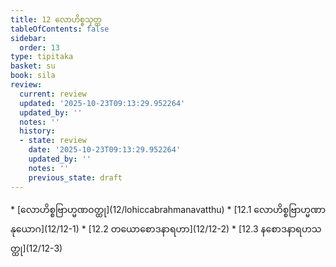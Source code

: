 ```yaml
---
title: 12 လောဟိစ္စသုတ္တ
tableOfContents: false
sidebar:
  order: 13
type: tipitaka
basket: su
book: sila
review:
  current: review
  updated: '2025-10-23T09:13:29.952264'
  updated_by: ''
  notes: ''
  history:
  - state: review
    date: '2025-10-23T09:13:29.952264'
    updated_by: ''
    notes: ''
    previous_state: draft
---
```



<ReviewStatus review={frontmatter.review} showDetails={true} />

<HypothesisAnnotation frontmatter={frontmatter} />

<DynamicBreadcrumb />



<TableOfContents book="sila" section="12">
* [လောဟိစ္စဗြာဟ္မဏဝတ္ထု](12/lohiccabrahmanavatthu)
* [12.1 လောဟိစ္စဗြာဟ္မဏာနုယောဂ](12/12-1)
* [12.2 တယောစောဒနာရဟာ](12/12-2)
* [12.3 နစောဒနာရဟသတ္ထု](12/12-3)
</TableOfContents>